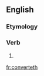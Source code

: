 ==English==

===Etymology===
{{suffix|convert|eth|lang=en}}

===Verb===
{{head|en|verb form}}

# {{en-archaic third-person singular of|convert}}

[[fr:converteth]]